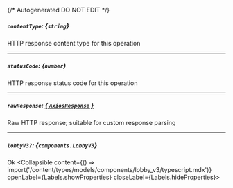 {/* Autogenerated DO NOT EDIT  */}

##### `contentType`: *{`string`}*
HTTP response content type for this operation

---
##### `statusCode`: *{`number`}*
HTTP response status code for this operation

---
##### `rawResponse`: [*{ `AxiosResponse` }*](https://axios-http.com/docs/res_schema)
Raw HTTP response; suitable for custom response parsing

---
##### `lobbyV3?`: *{`components.LobbyV3`}*
Ok
<Collapsible content={() => import('/content/types/models/components/lobby_v3/typescript.mdx')} openLabel={Labels.showProperties} closeLabel={Labels.hideProperties}>
</Collapsible>


